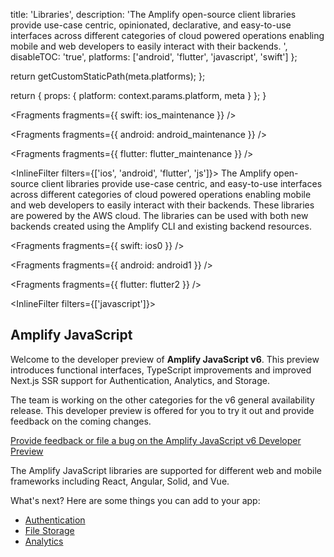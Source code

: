 
  title: 'Libraries',
  description:
    'The Amplify open-source client libraries provide use-case centric, opinionated, declarative, and easy-to-use interfaces across different categories of cloud powered operations enabling mobile and web developers to easily interact with their backends. ',
  disableTOC: 'true',
  platforms: ['android', 'flutter', 'javascript', 'swift']
};

  return getCustomStaticPath(meta.platforms);
};

  return {
    props: {
      platform: context.params.platform,
      meta
    }
  };
}



<Fragments fragments={{ swift: ios_maintenance }} />


<Fragments fragments={{ android: android_maintenance }} />


<Fragments fragments={{ flutter: flutter_maintenance }} />

<InlineFilter filters={['ios', 'android', 'flutter', 'js']}>
  The Amplify open-source client libraries provide use-case centric, and
  easy-to-use interfaces across different categories of cloud powered operations
  enabling mobile and web developers to easily interact with their backends.
  These libraries are powered by the AWS cloud. The libraries can be used with
  both new backends created using the Amplify CLI and existing backend
  resources.
</InlineFilter>


<Fragments fragments={{ swift: ios0 }} />


<Fragments fragments={{ android: android1 }} />


<Fragments fragments={{ flutter: flutter2 }} />

<InlineFilter filters={['javascript']}>

## Amplify JavaScript

<Callout warning>

Welcome to the developer preview of **Amplify JavaScript v6**. This preview introduces functional interfaces, TypeScript improvements and improved Next.js SSR support for Authentication, Analytics, and Storage.

The team is working on the other categories for the v6 general availability release. This developer preview is offered for you to try it out and provide feedback on the coming changes.

[Provide feedback or file a bug on the Amplify JavaScript v6 Developer Preview](https://github.com/aws-amplify/amplify-js/issues/new?assignees=&labels=pending-triage,v6-dev-preview&projects=&template=1.bug_report.yaml)

</Callout>

The Amplify JavaScript libraries are supported for different web and mobile frameworks including React, Angular, Solid, and Vue.

What's next? Here are some things you can add to your app:

- [Authentication](/lib-v1/auth/getting-started)
- [File Storage](/lib-v1/storage/getting-started)
- [Analytics](/lib-v1/analytics/getting-started)

</InlineFilter>
